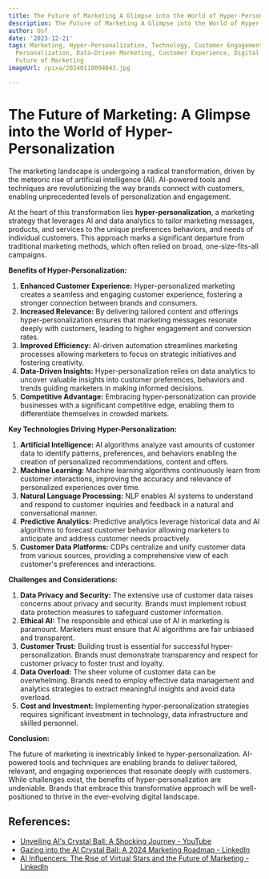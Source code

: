```yaml
---
title: The Future of Marketing A Glimpse into the World of Hyper-Personalization
description: The Future of Marketing A Glimpse into the World of Hyper-Personalization
author: Usf
date: '2023-12-21'
tags: Marketing, Hyper-Personalization, Technology, Customer Engagement, Innovation,
  Personalization, Data-Driven Marketing, Customer Experience, Digital Marketing,
  Future of Marketing
imageUrl: /pixa/20240118094042.jpg

---
```

# The Future of Marketing: A Glimpse into the  World of Hyper-Personalization

The marketing landscape is undergoing a radical transformation, driven by the meteoric rise of artificial intelligence (AI). AI-powered tools and  techniques are revolutionizing  the way brands connect  with customers, enabling unprecedented levels of personalization and engagement.

At  the heart of this transformation lies **hyper-personalization**, a marketing strategy that leverages AI and data analytics  to  tailor marketing messages, products, and services to the unique preferences behaviors, and needs of individual customers. This approach marks a significant departure from traditional  marketing methods, which often relied on broad, one-size-fits-all campaigns.

**Benefits of  Hyper-Personalization:**

1. **Enhanced Customer Experience:** Hyper-personalized marketing creates a seamless  and engaging customer experience, fostering a stronger connection between brands and consumers.
2. **Increased Relevance:** By delivering tailored content and offerings hyper-personalization ensures that marketing messages resonate deeply with customers, leading to higher engagement and conversion rates.
3. **Improved Efficiency:** AI-driven automation streamlines marketing  processes  allowing marketers to focus  on strategic  initiatives and fostering creativity.
4. **Data-Driven Insights:** Hyper-personalization relies on data analytics to uncover valuable insights  into customer preferences, behaviors and trends guiding marketers in making informed decisions.
5. **Competitive Advantage:** Embracing hyper-personalization can provide  businesses with a significant competitive edge, enabling them to differentiate themselves in crowded markets.

**Key Technologies Driving Hyper-Personalization:**

1. **Artificial Intelligence:** AI algorithms analyze vast amounts of customer data to identify patterns, preferences, and behaviors enabling the creation of personalized recommendations, content and offers.
2. **Machine  Learning:** Machine learning algorithms continuously  learn from customer interactions, improving the accuracy and relevance of personalized experiences over time.
3. **Natural Language Processing:** NLP enables AI systems to understand and respond to customer inquiries  and feedback in a natural and conversational manner.
4. **Predictive Analytics:** Predictive analytics leverage historical data and  AI algorithms to forecast customer behavior allowing  marketers to anticipate and address customer needs proactively.
5.  **Customer Data Platforms:** CDPs centralize and  unify customer data from  various sources, providing a comprehensive view of each customer's preferences and interactions.

**Challenges and Considerations:**

1. **Data Privacy and Security:** The  extensive use of customer data raises concerns about privacy  and  security.  Brands must implement robust data protection measures  to safeguard customer information.
2. **Ethical AI:** The responsible  and ethical use of AI in marketing is paramount. Marketers must ensure  that  AI  algorithms are  fair unbiased and transparent.
3. **Customer Trust:**  Building trust is essential for successful hyper-personalization. Brands must demonstrate transparency and respect for  customer privacy to foster trust and loyalty.
4. **Data Overload:** The sheer volume of customer data  can be overwhelming. Brands need to employ  effective data management  and analytics strategies to extract meaningful  insights and avoid data overload.
5. **Cost and  Investment:** Implementing hyper-personalization strategies requires  significant investment in technology,  data  infrastructure and skilled  personnel.

**Conclusion:**

The future of marketing is inextricably linked to hyper-personalization. AI-powered tools and techniques are enabling brands to deliver tailored, relevant, and engaging experiences that resonate deeply  with customers. While challenges exist, the  benefits of hyper-personalization  are undeniable. Brands that embrace this transformative approach will be well-positioned to thrive in the  ever-evolving digital landscape.

## References:
- [Unveiling AI's Crystal Ball: A Shocking Journey - YouTube](https://youtube.com/watch?v=dShKgMMpjd8)
- [Gazing into the AI Crystal Ball: A 2024 Marketing Roadmap - LinkedIn](https://www.linkedin.com/pulse/gazing-ai-crystal-ball-2024-marketing-roadmap-brittney-dorr-bc31c?trk=article-ssr-frontend-pulse_more-articles_related-content-card)
- [AI Influencers: The Rise of Virtual Stars and the Future of Marketing - LinkedIn](https://www.linkedin.com/pulse/ai-influencers-rise-virtual-stars-future-marketing-okami-solutions-gffpc?trk=public_post_main-feed-card_feed-article-content)
